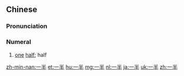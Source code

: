 ==Chinese==
{{zh-forms}}

===Pronunciation===
{{zh-pron
|m=一bàn,er=y
|c=jat1 bun3
|h=pfs=yit-pan
|mn=chi̍t-pòaⁿ
|mn-t=zêg8 buan3
|cat=num
}}

===Numeral===
{{zh-num}}

# [[one]] [[half]]; half
#: {{zh-x|我 去 過 中國 一半 的 地方。|I've travelled '''half''' of China.}}

{{zh-cat|Elementary}}

[[zh-min-nan:一半]]
[[et:一半]]
[[hu:一半]]
[[mg:一半]]
[[nl:一半]]
[[ja:一半]]
[[uk:一半]]
[[zh:一半]]